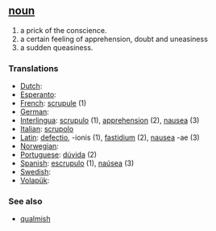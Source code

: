== [[noun]] ==
# a prick of the conscience.
# a certain feeling of apprehension, doubt and uneasiness
# a sudden queasiness.

=== Translations ===
*[[Dutch]]: [[]]
*[[Esperanto]]: [[]]
*[[French]]: [[scrupule]] (1)
*[[German]]: [[]]
*[[Interlingua]]: [[scrupulo]] (1), [[apprehension]] (2), [[nausea]] (3)
*[[Italian]]: [[scrupolo]]
*[[Latin]]: [[defectio]], -ionis (1), [[fastidium]] (2), [[nausea]] -ae (3)
*[[Norwegian]]: [[]]
*[[Portuguese]]: [[dúvida]] (2)
*[[Spanish]]: [[escrupulo]] (1), [[naúsea]] (3)
*[[Swedish]]: [[]]
*[[Volapük]]: [[]]

=== See also ===
*[[qualmish]]